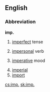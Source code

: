 {{see|imp}}
==English==
===Abbreviation===
'''imp.'''

#{{grammar}} [[imperfect]] tense
#{{grammar}} [[impersonal]] verb
#{{grammar}} [[imperative]] mood
#[[imperial]]
#[[import]]

[[cs:imp.]]
[[sk:imp.]]